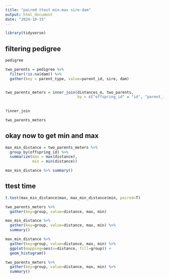 ```yaml
---
title: "paired ttest min-max sire-dam"
output: html_document
date: "2024-10-15"
---
```


```r
library(tidyverse)
```

## filtering pedigree

```r
pedigree

two_parents = pedigree %>% 
  filter(!is.na(dam)) %>% 
  gather(key = parent_type, value=parent_id, sire, dam)


two_parents_meters = inner_join(distances_m, two_parents,
                                by = c("offspring_id" = "id", "parent_id" = "parent_id"))
  
  
?inner_join

two_parents_meters
```
## okay now to get min and max
```r
max_min_distance = two_parents_meters %>%
  group_by(offspring_id) %>% 
  summarize(max = max(distance),
            min = min(distance))

max_min_distance %>% summary()
```


## ttest time
```r
t.test(max_min_distance$max, max_min_distance$min, paired=T)

two_parents_meters %>% 
  gather(key=group, value=distance, max, min)

max_min_distance %>%
  gather(key=group, value=distance, max, min) %>%
  summary()

max_min_distance %>%
  gather(key=group, value=distance, max, min) %>%
  ggplot(mapping=aes(x=distance, fill=group)) +
  geom_histogram()
```

```r
two_parents_meters %>%
  gather(key=group, value=distance, max, min) %>% 
  summary()
```



